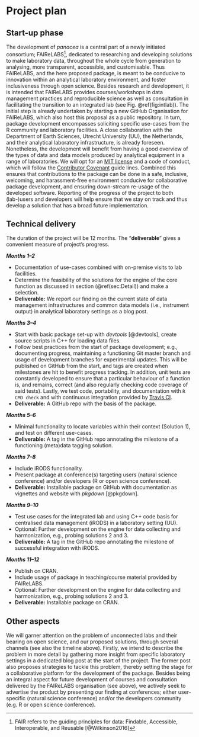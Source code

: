 # Project plan

## Start-up phase {#sec:Start}

The development of *panacea* is a central part of a newly initiated consortium; FAIReLABS^[FAIR refers to the guiding principles for data: Findable, Accessible, Interoperable, and Reusable [@Wilkinson2016]], dedicated to researching and developing solutions to make laboratory data, throughout the whole cycle from generation to analysing, more transparent, accessible, and customisable. Thus FAIReLABS, and the here proposed package, is meant to be conducive to innovation within an analytical laboratory environment, and foster inclusiveness through open science. Besides research and development, it is intended that FAIReLABS provides courses/workshops in data management practices and reproducible science as well as consultation in facilitating the transition to an integrated lab (see Fig. \@ref(fig:intlab)). The initial step is already undertaken by starting a new GitHub Organisation for FAIReLABS, which also host this proposal as a public repository. In turn, package development encompasses soliciting specific use-cases from the R community and laboratory facilities. A close collaboration with the Department of Earth Sciences, Utrecht University (UU), the Netherlands, and their analytical laboratory infrastructure, is already foreseen. Nonetheless, the development will benefit from having a good overview of the types of data and data models produced by analytical equipment in a range of laboratories. We will opt for an [MIT license](https://opensource.org/licenses/MIT) and a code of conduct, which will follow the [Contributor Covenant](https://www.contributor-covenant.org/) guide lines. Combined this ensures that contributions to the package can be done in a safe, inclusive, welcoming, and harassment-free environment conducive for collaborative package development, and ensuring down-stream re-usage of the developed software. Reporting of the progress of the project to both (lab-)users and developers will help ensure that we stay on track and thus develop a solution that has a broad future implementation.

<!-- The licensing could possibly constrain the integration of some C++ libraries.  -->

<!--
Covering the planning phase, this section should provide a relatively detailed plan of how work will start on the project. This section is important because projects need to get up and running quickly.


 - [ ] Setting up collaboration platform inc. code for contributors etc.
 - [ ] Licence decisions
 - [ ] Reporting framework
-->


## Technical delivery {#sec:Technical}

The duration of the project will be 12 months. The "**deliverable**" gives a convenient measure of project's progress.

***Months 1--2***

- Documentation of use-cases combined with on-premise visits to lab facilities.
- Determine the feasibility of the solutions for the engine of the core function as discussed in section (\@ref(sec:Detail)) and make a selection.
<!-- - NLP solution is specifically discussed with experts from [Taxonic](https://www.taxonic.com/en/) -->
- **Deliverable:** We report our finding on the current state of data management infrastructures and common data models (i.e., instrument output) in analytical laboratory settings as a blog post.

***Months 3--4***

- Start with basic package set-up with *devtools* [@devtools], create source scripts in C++ for loading data files.
- Follow best practices from the start of package development; e.g., documenting progress, maintaining a functioning Git master branch and usage of development branches for experimental updates. This will be published on GitHub from the start, and tags are created when milestones are hit to benefit progress tracking. In addition, unit tests are constantly developed to ensure that a particular behaviour of a function is, and remains, correct (and also regularly checking code coverage of said tests). Lastly, we test code, portability, and documentation with `R CMD check` and with continuous integration provided by [Travis CI](https://travis-ci.org/).
- **Deliverable:** A GitHub repo with the basis of the package.

***Months 5--6***

- Minimal functionality to locate variables within their context (Solution 1), and test on different use-cases.
- **Deliverable:** A tag in the GitHub repo annotating the milestone of a functioning (meta)data tagging solution.

***Months 7--8***

- Include iRODS functionality.
- Present package at conference(s) targeting users (natural science conference) and/or developers (R or open science conference).
- **Deliverable:** Installable package on GitHub with documentation as vignettes and website with *pkgdown* [@pkgdown].

***Months 9--10***

- Test use cases for the integrated lab and using C++ code basis for centralised data management (iRODS) in a laboratory setting (UU).
- Optional: Further development on the engine for data collecting and harmonization, e.g., probing solutions 2 and 3.
- **Deliverable:** A tag in the GitHub repo annotating the milestone of successful integration with iRODS.


***Months 11--12***

- Publish on CRAN.
- Include usage of package in teaching/course material provided by FAIReLABS.
- Optional: Further development on the engine for data collecting and harmonization, e.g., probing solutions 2 and 3.
- **Deliverable:** Installable package on CRAN.

<!--
Covering the actual delivery of the project this section should provide at least a high-level the implementation. 

Including target dates is really important as you need to be committed and the ISC need to have a means of tracking delivery
-->

## Other aspects

We will garner attention on the problem of unconnected labs and their bearing on open science, and our proposed solutions, through several channels (see also the timeline above). Firstly, we intend to describe the problem in more detail by gathering more insight from specific laboratory settings in a dedicated blog post at the start of the project. The former post also proposes strategies to tackle this problem, thereby setting the stage for a collaborative platform for the development of the package. Besides being an integral aspect for future development of courses and consultation delivered by the FAIReLABS organisation (see above), we actively seek to advertise the product by presenting our finding at conferences; either user-specific (natural science conference) and/or the developers community (e.g. R or open science conference).

<!--
Covering non-technical activities like on-going publicity, paper preparation, discussion groups etc. that might be required to facilitate successful delivery of the project.

 - [ ] Announcement post
 - [ ] Delivery blog post
 - [ ] Twitter
 - [ ] UseR!
 - [ ] ISC meetings
-->
